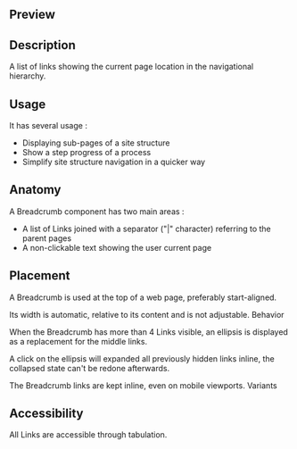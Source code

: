 ## Preview

<osds-breadcrumb items='[{"href":"#home","label":"Home"},{"href":"#services","label":"Services"},{"href":"#products","label":"Products"},{"href":"#web","label":"Web"}]'></osds-breadcrumb>

## Description

A list of links showing the current page location in the navigational hierarchy.

## Usage

It has several usage :

- Displaying sub-pages of a site structure
- Show a step progress of a process
- Simplify site structure navigation in a quicker way

## Anatomy

A Breadcrumb component has two main areas :

- A list of Links joined with a separator ("|" character) referring to the parent pages
- A non-clickable text showing the user current page

## Placement

A Breadcrumb is used at the top of a web page, preferably start-aligned.

Its width is automatic, relative to its content and is not adjustable.
Behavior

When the Breadcrumb has more than 4 Links visible, an ellipsis is displayed as a replacement for the middle links.

A click on the ellipsis will expanded all previously hidden links inline, the collapsed state can't be redone afterwards.

The Breadcrumb links are kept inline, even on mobile viewports.
Variants

## Accessibility

All Links are accessible through tabulation.
